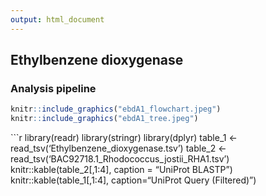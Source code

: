 ```yaml
---
output: html_document
---
```

## Ethylbenzene dioxygenase
### Analysis pipeline

```r
knitr::include_graphics("ebdA1_flowchart.jpeg")
knitr::include_graphics("ebdA1_tree.jpeg")
```


```r
library(readr)
library(stringr)
library(dplyr)
table_1 <- read_tsv('Ethylbenzene_dioxygenase.tsv')
table_2 <- read_tsv('BAC92718.1_Rhodococcus_jostii_RHA1.tsv')
knitr::kable(table_2[,1:4], caption = "UniProt BLASTP")
knitr::kable(table_1[,1:4], caption="UniProt Query (Filtered)")